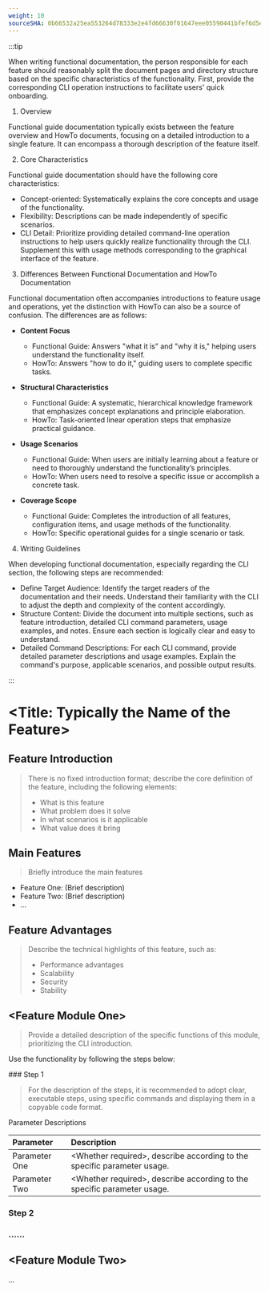 ```yaml
---
weight: 10
sourceSHA: 0b66532a25ea553264d78333e2e4fd66630f01647eee05590441bfef6d5e3009
---
```


:::tip

When writing functional documentation, the person responsible for each feature should reasonably split the document pages and directory structure based on the specific characteristics of the functionality. First, provide the corresponding CLI operation instructions to facilitate users' quick onboarding.

1. Overview

Functional guide documentation typically exists between the feature overview and HowTo documents, focusing on a detailed introduction to a single feature. It can encompass a thorough description of the feature itself.

2. Core Characteristics

Functional guide documentation should have the following core characteristics:

- Concept-oriented: Systematically explains the core concepts and usage of the functionality.
- Flexibility: Descriptions can be made independently of specific scenarios.
- CLI Detail: Prioritize providing detailed command-line operation instructions to help users quickly realize functionality through the CLI. Supplement this with usage methods corresponding to the graphical interface of the feature.

3. Differences Between Functional Documentation and HowTo Documentation

Functional documentation often accompanies introductions to feature usage and operations, yet the distinction with HowTo can also be a source of confusion. The differences are as follows:

- **Content Focus**
  - Functional Guide: Answers "what it is" and "why it is," helping users understand the functionality itself.
  - HowTo: Answers "how to do it," guiding users to complete specific tasks.

- **Structural Characteristics**
  - Functional Guide: A systematic, hierarchical knowledge framework that emphasizes concept explanations and principle elaboration.
  - HowTo: Task-oriented linear operation steps that emphasize practical guidance.

- **Usage Scenarios**
  - Functional Guide: When users are initially learning about a feature or need to thoroughly understand the functionality’s principles.
  - HowTo: When users need to resolve a specific issue or accomplish a concrete task.

- **Coverage Scope**
  - Functional Guide: Completes the introduction of all features, configuration items, and usage methods of the functionality.
  - HowTo: Specific operational guides for a single scenario or task.

4. Writing Guidelines

When developing functional documentation, especially regarding the CLI section, the following steps are recommended:

- Define Target Audience: Identify the target readers of the documentation and their needs. Understand their familiarity with the CLI to adjust the depth and complexity of the content accordingly.
- Structure Content: Divide the document into multiple sections, such as feature introduction, detailed CLI command parameters, usage examples, and notes. Ensure each section is logically clear and easy to understand.
- Detailed Command Descriptions: For each CLI command, provide detailed parameter descriptions and usage examples. Explain the command's purpose, applicable scenarios, and possible output results.

:::

# \<Title: Typically the Name of the Feature>

## Feature Introduction

> There is no fixed introduction format; describe the core definition of the feature, including the following elements:
>
> - What is this feature
> - What problem does it solve
> - In what scenarios is it applicable
> - What value does it bring

## Main Features

> Briefly introduce the main features

- Feature One: (Brief description)
- Feature Two: (Brief description)
- ...

## Feature Advantages

> Describe the technical highlights of this feature, such as:
>
> - Performance advantages
> - Scalability
> - Security
> - Stability

## \<Feature Module One>

> Provide a detailed description of the specific functions of this module, prioritizing the CLI introduction.

Use the functionality by following the steps below:

<Steps>
  ### Step 1

  > For the description of the steps, it is recommended to adopt clear, executable steps, using specific commands and displaying them in a copyable code format.

  Parameter Descriptions

  | Parameter | Description                  |
  | :-- | :------------------ |
  | Parameter One | \<Whether required>, describe according to the specific parameter usage. |
  | Parameter Two | \<Whether required>, describe according to the specific parameter usage. |

  ### Step 2

  ### ......
</Steps>

## \<Feature Module Two>

...
